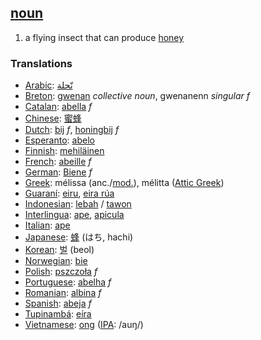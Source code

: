 ==[[noun]]==
#a flying insect that can produce [[honey]]

===Translations===
*[[Arabic]]: [[نّحلة]]
*[[Breton]]: [[gwenan]] ''collective noun'', gwenanenn ''singular f''
*[[Catalan]]: [[abella]] ''f''
*[[Chinese]]: [[蜜蜂]]
*[[Dutch]]: [[bij]] ''f'', [[honingbij]] ''f''
*[[Esperanto]]: [[abelo]]
*[[Finnish]]: [[mehiläinen]]
*[[French]]: [[abeille]] ''f''
*[[German]]: [[Biene]] ''f''
*[[Greek]]: m&eacute;lissa (anc./[[w:Modern Greek|mod.]]), m&eacute;litta ([[w:Attic Greek|Attic Greek]])
*[[Guaraní]]: [[eiru]], [[eira rúa]]
*[[Indonesian]]: [[lebah]] / [[tawon]]
*[[Interlingua]]: [[ape]], [[apicula]]
*[[Italian]]: [[ape]]
*[[Japanese]]: [[蜂]] (はち, hachi)
*[[Korean]]: [[벌]] (beol)
*[[Norwegian]]: [[bie]]
*[[Polish]]: [[pszczoła]] ''f''
*[[Portuguese]]: [[abelha]] ''f''
*[[Romanian]]: [[albina]] ''f''
*[[Spanish]]: [[abeja]] ''f''
*[[Tupinambá]]: [[eíra]]
*[[Vietnamese]]: [[ong]] ([[International Phonetic Alphabet|IPA]]: /auŋ/)